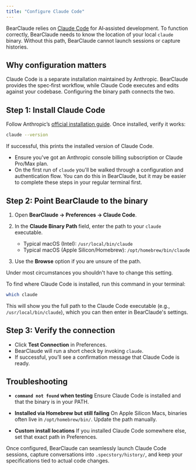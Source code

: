 ```yaml
---
title: "Configure Claude Code"
---
```


BearClaude relies on [Claude Code](https://docs.anthropic.com/en/docs/claude-code) for AI‑assisted development. To function correctly, BearClaude needs to know the location of your local `claude` binary. Without this path, BearClaude cannot launch sessions or capture histories.

## Why configuration matters

Claude Code is a separate installation maintained by Anthropic. BearClaude provides the spec‑first workflow, while Claude Code executes and edits against your codebase. Configuring the binary path connects the two.

## Step 1: Install Claude Code

Follow Anthropic’s [official installation guide](https://docs.anthropic.com/en/docs/claude-code). Once installed, verify it works:

```bash
claude --version
```

If successful, this prints the installed version of Claude Code.

* Ensure you've got an Anthropic console billing subscription or Claude Pro/Max plan.
* On the first run of `claude` you'll be walked through a configuration and authentication flow. You can do this in BearClaude, but it may be easier to complete these steps in your regular terminal first.

## Step 2: Point BearClaude to the binary

1. Open **BearClaude → Preferences → Claude Code**.
2. In the **Claude Binary Path** field, enter the path to your `claude` executable.

   * Typical macOS (Intel): `/usr/local/bin/claude`
   * Typical macOS (Apple Silicon/Homebrew): `/opt/homebrew/bin/claude`
3. Use the **Browse** option if you are unsure of the path.

<Note>
Under most circumstances you shouldn't have to change this setting.
</Note>

To find where Claude Code is installed, run this command in your terminal:
```bash
which claude
```

This will show you the full path to the Claude Code executable (e.g., `/usr/local/bin/claude`), which you can then enter in BearClaude's settings.

## Step 3: Verify the connection

* Click **Test Connection** in Preferences.
* BearClaude will run a short check by invoking `claude`.
* If successful, you’ll see a confirmation message that Claude Code is ready.

## Troubleshooting

* **`command not found` when testing**
  Ensure Claude Code is installed and that the binary is in your PATH.

* **Installed via Homebrew but still failing**
  On Apple Silicon Macs, binaries often live in `/opt/homebrew/bin/`. Update the path manually.

* **Custom install locations**
  If you installed Claude Code somewhere else, set that exact path in Preferences.

Once configured, BearClaude can seamlessly launch Claude Code sessions, capture conversations into `.specstory/history/`, and keep your specifications tied to actual code changes.
